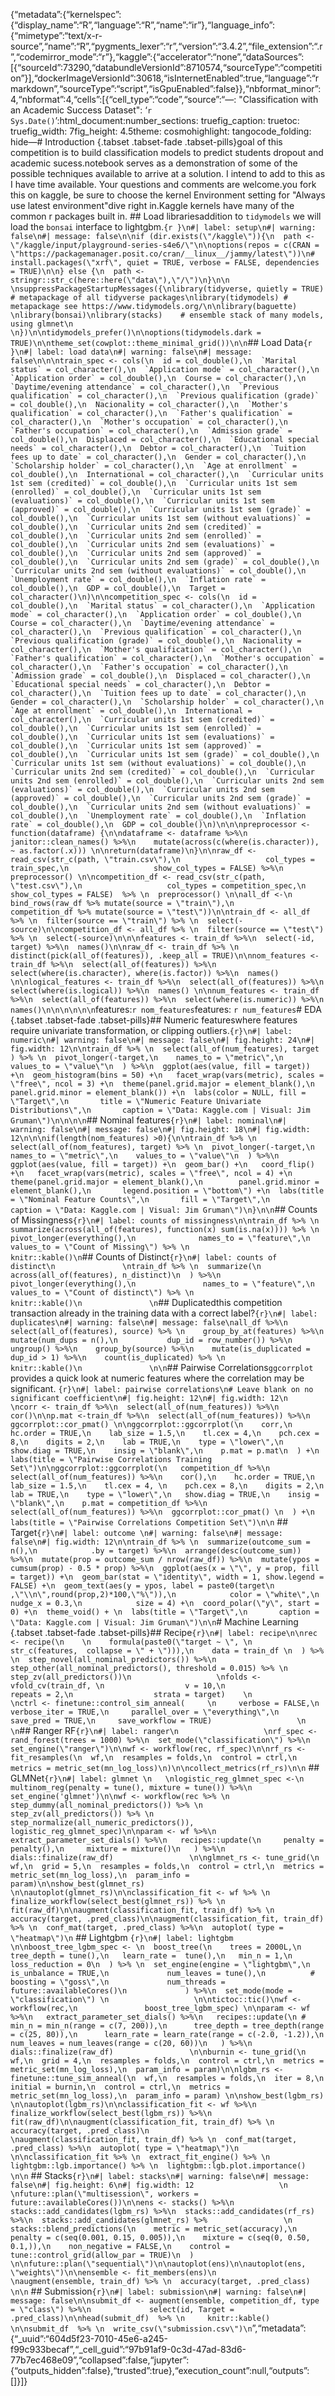 {"metadata":{"kernelspec":{"display_name":"R","language":"R","name":"ir"},"language_info":{"mimetype":"text/x-r-source","name":"R","pygments_lexer":"r","version":"3.4.2","file_extension":".r","codemirror_mode":"r"},"kaggle":{"accelerator":"none","dataSources":[{"sourceId":73290,"databundleVersionId":8710574,"sourceType":"competition"}],"dockerImageVersionId":30618,"isInternetEnabled":true,"language":"rmarkdown","sourceType":"script","isGpuEnabled":false}},"nbformat_minor":4,"nbformat":4,"cells":[{"cell_type":"code","source":"---\ntitle: \"Classification with an Academic Success Dataset\"\ndate: '`r Sys.Date()`'\noutput:\n  html_document:\n    number_sections: true\n    fig_caption: true\n    toc: true\n    fig_width: 7\n    fig_height: 4.5\n    theme: cosmo\n    highlight: tango\n    code_folding: hide\n---\n  \n# Introduction  {.tabset .tabset-fade .tabset-pills}\n\nThe goal of this competition is to build classification models to predict students dropout and academic sucess.\n\nMy notebook serves as a demonstration of some of the possible techniques available to arrive at a solution.  I intend to add to this as I have time available. Your questions and comments are welcome.\n\nIf you fork this on kaggle, be sure to choose the kernel Environment setting for \"Always use latest environment\"\n\nLets dive right in.\n\nThe Kaggle kernels have many of the common r packages built in.  \n\n## Load libraries\n\nIn addition to `tidymodels` we will load the `bonsai` interface to lightgbm.\n\n```{r }\n#| label: setup\n#| warning: false\n#| message: false\n\nif (dir.exists(\"/kaggle\")){\n  path <- \"/kaggle/input/playground-series-s4e6/\"\n\noptions(repos = c(CRAN = \"https://packagemanager.posit.co/cran/__linux__/jammy/latest\"))\n# install.packages(\"xrf\", quiet = TRUE, verbose = FALSE, dependencies = TRUE)\n\n} else {\n  path <- stringr::str_c(here::here(\"data\"),\"/\")\n}\n\n \nsuppressPackageStartupMessages({\nlibrary(tidyverse, quietly = TRUE) # metapackage of all tidyverse packages\nlibrary(tidymodels) # metapackage see https://www.tidymodels.org/\n\nlibrary(baguette)    \nlibrary(bonsai)\nlibrary(stacks)    # ensemble stack of many models, using glmnet\n    \n})\n\ntidymodels_prefer()\n\noptions(tidymodels.dark = TRUE)\n\ntheme_set(cowplot::theme_minimal_grid())\n\n```\n\n\n## Load Data\n\n```{r }\n#| label: load data\n#| warning: false\n#| message: false\n\n\ntrain_spec <- cols(\n  id = col_double(),\n  `Marital status` = col_character(),\n  `Application mode` = col_character(),\n  `Application order` = col_double(),\n  Course = col_character(),\n  `Daytime/evening attendance` = col_character(),\n  `Previous qualification` = col_character(),\n  `Previous qualification (grade)` = col_double(),\n  Nacionality = col_character(),\n  `Mother's qualification` = col_character(),\n  `Father's qualification` = col_character(),\n  `Mother's occupation` = col_character(),\n  `Father's occupation` = col_character(),\n  `Admission grade` = col_double(),\n  Displaced = col_character(),\n  `Educational special needs` = col_character(),\n  Debtor = col_character(),\n  `Tuition fees up to date` = col_character(),\n  Gender = col_character(),\n  `Scholarship holder` = col_character(),\n  `Age at enrollment` = col_double(),\n  International = col_character(),\n  `Curricular units 1st sem (credited)` = col_double(),\n  `Curricular units 1st sem (enrolled)` = col_double(),\n  `Curricular units 1st sem (evaluations)` = col_double(),\n  `Curricular units 1st sem (approved)` = col_double(),\n  `Curricular units 1st sem (grade)` = col_double(),\n  `Curricular units 1st sem (without evaluations)` = col_double(),\n  `Curricular units 2nd sem (credited)` = col_double(),\n  `Curricular units 2nd sem (enrolled)` = col_double(),\n  `Curricular units 2nd sem (evaluations)` = col_double(),\n  `Curricular units 2nd sem (approved)` = col_double(),\n  `Curricular units 2nd sem (grade)` = col_double(),\n  `Curricular units 2nd sem (without evaluations)` = col_double(),\n  `Unemployment rate` = col_double(),\n  `Inflation rate` = col_double(),\n  GDP = col_double(),\n  Target = col_character()\n)\n\ncompetition_spec <- cols(\n  id = col_double(),\n  `Marital status` = col_character(),\n  `Application mode` = col_character(),\n  `Application order` = col_double(),\n  Course = col_character(),\n  `Daytime/evening attendance` = col_character(),\n  `Previous qualification` = col_character(),\n  `Previous qualification (grade)` = col_double(),\n  Nacionality = col_character(),\n  `Mother's qualification` = col_character(),\n  `Father's qualification` = col_character(),\n  `Mother's occupation` = col_character(),\n  `Father's occupation` = col_character(),\n  `Admission grade` = col_double(),\n  Displaced = col_character(),\n  `Educational special needs` = col_character(),\n  Debtor = col_character(),\n  `Tuition fees up to date` = col_character(),\n  Gender = col_character(),\n  `Scholarship holder` = col_character(),\n  `Age at enrollment` = col_double(),\n  International = col_character(),\n  `Curricular units 1st sem (credited)` = col_double(),\n  `Curricular units 1st sem (enrolled)` = col_double(),\n  `Curricular units 1st sem (evaluations)` = col_double(),\n  `Curricular units 1st sem (approved)` = col_double(),\n  `Curricular units 1st sem (grade)` = col_double(),\n  `Curricular units 1st sem (without evaluations)` = col_double(),\n  `Curricular units 2nd sem (credited)` = col_double(),\n  `Curricular units 2nd sem (enrolled)` = col_double(),\n  `Curricular units 2nd sem (evaluations)` = col_double(),\n  `Curricular units 2nd sem (approved)` = col_double(),\n  `Curricular units 2nd sem (grade)` = col_double(),\n  `Curricular units 2nd sem (without evaluations)` = col_double(),\n  `Unemployment rate` = col_double(),\n  `Inflation rate` = col_double(),\n  GDP = col_double()\n)\n\n\npreprocessor <- function(dataframe) {\n\ndataframe <- dataframe %>%\n    janitor::clean_names() %>%\n    mutate(across(c(where(is.character)), ~ as.factor(.x))) \n\nreturn(dataframe)\n}\n\nraw_df <- read_csv(str_c(path, \"train.csv\"),\n                   col_types = train_spec,\n                   show_col_types = FALSE) %>%\n          preprocessor() \n\ncompetition_df <- read_csv(str_c(path, \"test.csv\"),\n                   col_types = competition_spec,\n                   show_col_types = FALSE)  %>% \n  preprocessor() \n\nall_df <-\n    bind_rows(raw_df %>% mutate(source = \"train\"),\n            competition_df %>% mutate(source = \"test\"))\n\ntrain_df <- all_df %>% \n  filter(source == \"train\") %>% \n  select(-source)\n\ncompetition_df <- all_df %>% \n  filter(source == \"test\") %>% \n  select(-source)\n\n\nfeatures <- train_df %>%\n  select(-id, target) %>%\n  names()\n\nraw_df <- train_df %>% \n  distinct(pick(all_of(features)), .keep_all = TRUE)\n\nnom_features <- train_df %>%\n  select(all_of(features)) %>%\n  select(where(is.character), where(is.factor)) %>%\n  names() \n\nlogical_features <- train_df %>%\n  select(all_of(features)) %>%\n  select(where(is.logical)) %>%\n  names() \n\nnum_features <- train_df %>%\n  select(all_of(features)) %>%\n  select(where(is.numeric)) %>%\n  names()\n\n\n\n\n\n```\n\nNominal features:\n\n`r nom_features`\n\nNumeric features: \n\n`r num_features`\n\n\n# EDA {.tabset .tabset-fade .tabset-pills}\n\n## Numeric features\n\nConsider where features require univariate transformation, or clipping outliers.\n```{r}\n#| label: numeric\n#| warning: false\n#| message: false\n#| fig.height: 24\n#| fig.width: 12\n\ntrain_df %>% \n  select(all_of(num_features), target ) %>% \n  pivot_longer(-target,\n    names_to = \"metric\",\n    values_to = \"value\"\n  ) %>%\n  ggplot(aes(value, fill = target)) +\n  geom_histogram(bins = 50) +\n   facet_wrap(vars(metric), scales = \"free\", ncol = 3) +\n  theme(panel.grid.major = element_blank(),\n        panel.grid.minor = element_blank()) +\n  labs(color = NULL, fill = \"Target\",\n       title = \"Numeric Feature Univariate Distributions\",\n       caption = \"Data: Kaggle.com | Visual: Jim Gruman\")\n\n\n\n```\n\n\n## Nominal features\n\n```{r}\n#| label: nominal\n#| warning: false\n#| message: false\n#| fig.height: 18\n#| fig.width: 12\n\n\nif(length(nom_features) >0){\n\ntrain_df %>% \n  select(all_of(nom_features), target) %>% \n  pivot_longer(-target,\n    names_to = \"metric\",\n    values_to = \"value\"\n  ) %>%\n  ggplot(aes(value, fill = target)) +\n  geom_bar() +\n   coord_flip() +\n   facet_wrap(vars(metric), scales = \"free\", ncol = 4) +\n  theme(panel.grid.major = element_blank(),\n        panel.grid.minor = element_blank(),\n       legend.position = \"bottom\") +\n  labs(title = \"Nominal Feature Counts\",\n       fill = \"Target\",\n       caption = \"Data: Kaggle.com | Visual: Jim Gruman\")\n}\n\n```\n\n## Counts of Missingness\n                  \n```{r}\n#| label: counts of missingness\n\ntrain_df %>% \n  summarize(across(all_of(features), function(x) sum(is.na(x)))) %>% \n  pivot_longer(everything(),\n              names_to = \"feature\",\n              values_to = \"Count of Missing\") %>% \n                   knitr::kable()\n```\n\n## Counts of Distinct\n               \n```{r}\n#| label: counts of distinct\n               \ntrain_df %>% \n  summarize(\n    across(all_of(features), n_distinct)\n  ) %>%\n  pivot_longer(everything(),\n               names_to = \"feature\",\n               values_to = \"Count of distinct\") %>% \n                   knitr::kable()\n               \n```\n\n## Duplicated\n\nIs this competition transaction already in the training data with a correct label?\n\n```{r}\n#| label: duplicates\n#| warning: false\n#| message: false\nall_df %>%\n    select(all_of(features), source) %>% \n    group_by_at(features) %>%\n    mutate(num_dups = n(),\n           dup_id = row_number()) %>%\n    ungroup() %>%\n    group_by(source) %>%\n    mutate(is_duplicated = dup_id > 1) %>%\n    count(is_duplicated) %>% \n                   knitr::kable()\n               \n\n```\n                   \n## Pairwise Correlations\n                   \n`ggcorrplot` provides a quick look at numeric features where the correlation may be significant. \n                         \n\n```{r}\n#| label: pairwise correlations\n# Leave blank on no significant coefficient\n#| fig.height: 12\n#| fig.width: 12\n                   \ncorr <- train_df %>%\n  select(all_of(num_features)) %>%\n  cor()\n\np.mat <-train_df %>%\n  select(all_of(num_features)) %>%\n  ggcorrplot::cor_pmat() \n\nggcorrplot::ggcorrplot(\n    corr,\n    hc.order = TRUE,\n    lab_size = 1.5,\n    tl.cex = 4,\n    pch.cex = 8,\n    digits = 2,\n    lab = TRUE,\n    type = \"lower\",\n    show.diag = TRUE,\n    insig = \"blank\",\n    p.mat = p.mat\n  ) +\n  labs(title = \"Pairwise Correlations Training Set\")\n\nggcorrplot::ggcorrplot(\n   competition_df %>%\n    select(all_of(num_features)) %>%\n    cor(),\n    hc.order = TRUE,\n    lab_size = 1.5,\n    tl.cex = 4, \n    pch.cex = 8,\n    digits = 2,\n    lab = TRUE,\n    type = \"lower\",\n   show.diag = TRUE,\n    insig = \"blank\",\n    p.mat = competition_df %>%\n  select(all_of(num_features)) %>%\n  ggcorrplot::cor_pmat() \n  ) +\n  labs(title = \"Pairwise Correlations Competition Set\")\n\n```      \n\n\n## Target\n\n```{r}\n#| label: outcome \n#| warning: false\n#| message: false\n#| fig.width: 12\n\ntrain_df %>% \n  summarize(outcome_sum = n(),\n            .by = target) %>%\n  arrange(desc(outcome_sum)) %>%\n  mutate(prop = outcome_sum / nrow(raw_df)) %>%\n  mutate(ypos = cumsum(prop) - 0.5 * prop) %>%\n  ggplot(aes(x = \"\", y = prop, fill = target)) +\n  geom_bar(stat = \"identity\", width = 1, show.legend = FALSE) +\n  geom_text(aes(y = ypos, label = paste0(target\n                                  ,\"\\n\",round(prop,2)*100,\"%\")),\n            color = \"white\",\n            nudge_x = 0.3,\n            size = 4) +\n  coord_polar(\"y\", start = 0) +\n  theme_void() + \n  labs(title = \"Target\",\n       caption = \"Data: Kaggle.com | Visual: Jim Gruman\")\n\n```\n                              \n           \n                \n# Machine Learning {.tabset .tabset-fade .tabset-pills}\n\n## Recipe\n\n```{r}\n#| label: recipe\n\nrec <- recipe(\n    \n    formula(paste0(\"target ~ \", \n               str_c(features,  collapse = \" + \"))),\n    data = train_df \n  ) %>% \n  step_novel(all_nominal_predictors()) %>%\n  step_other(all_nominal_predictors(), threshold = 0.015) %>% \n  step_zv(all_predictors())\n                   \nfolds <- vfold_cv(train_df, \n                  v = 10,\n                  repeats = 2,\n                  strata = target)    \n                   \nctrl <- finetune::control_sim_anneal(     \n     verbose = FALSE,\n     verbose_iter = TRUE,\n     parallel_over = \"everything\",\n     save_pred = TRUE,\n     save_workflow = TRUE)                   \n                                     \n```\n\n\n## Ranger RF\n\n```{r}\n#| label: ranger\n                   \nrf_spec <- rand_forest(trees = 1000) %>%\n  set_mode(\"classification\") %>%\n  set_engine(\"ranger\")\n\nwf <- workflow(rec, rf_spec)\n\nrf_rs <- fit_resamples(\n  wf,\n  resamples = folds,\n  control = ctrl,\n  metrics = metric_set(mn_log_loss)\n)\n\ncollect_metrics(rf_rs)\n\n``` \n                   \n## GLMNet\n                   \n                   \n```{r}\n#| label: glmnet \n   \nlogistic_reg_glmnet_spec <-\n  multinom_reg(penalty = tune(), mixture = tune()) %>%\n  set_engine('glmnet')\n\nwf <- workflow(rec %>% \n               step_dummy(all_nominal_predictors()) %>% \n               step_zv(all_predictors()) %>% \n               step_normalize(all_numeric_predictors()), logistic_reg_glmnet_spec)\n\nparam <- wf %>%\n   extract_parameter_set_dials() %>%\n   recipes::update(\n     penalty = penalty(),\n     mixture = mixture()\n   ) %>%\n   dials::finalize(raw_df)                 \n\nglmnet_rs <- tune_grid(\n  wf,\n  grid = 5,\n  resamples = folds,\n  control = ctrl,\n  metrics = metric_set(mn_log_loss),\n  param_info = param)\n\nshow_best(glmnet_rs)  \n\nautoplot(glmnet_rs)\n\nclassification_fit <- wf %>% \n  finalize_workflow(select_best(glmnet_rs)) %>% \n  fit(raw_df)\n\naugment(classification_fit, train_df) %>% \n  accuracy(target, .pred_class)\n\naugment(classification_fit, train_df) %>% \n  conf_mat(target, .pred_class) %>%\n  autoplot( type = \"heatmap\")\n```                  \n                   \n\n## Lightgbm \n\n```{r}\n#| label: lightgbm \n\nboost_tree_lgbm_spec <- \n  boost_tree(\n    trees = 2000L,\n   tree_depth = tune(),\n   learn_rate =  tune(),\n   min_n = 1,\n   loss_reduction = 0\n  ) %>% \n  set_engine(engine = \"lightgbm\",\n             is_unbalance = TRUE,\n             num_leaves = tune(),\n          #   boosting = \"goss\",\n             num_threads = future::availableCores()\n             ) %>%\n  set_mode(mode = \"classification\") \n                   \n\ntictoc::tic()\nwf <- workflow(rec,\n               boost_tree_lgbm_spec) \n\nparam <- wf %>%\n   extract_parameter_set_dials() %>%\n   recipes::update(\n #     min_n = min_n(range = c(7, 200)),\n      tree_depth = tree_depth(range = c(25, 80)),\n      learn_rate = learn_rate(range = c(-2.0, -1.2)),\n      num_leaves = num_leaves(range = c(20, 60))\n   ) %>%\n   dials::finalize(raw_df)                 \n\nburnin <- tune_grid(\n  wf,\n  grid = 4,\n  resamples = folds,\n  control = ctrl,\n  metrics = metric_set(mn_log_loss),\n  param_info = param)\n\nlgbm_rs <- finetune::tune_sim_anneal(\n  wf,\n  resamples = folds,\n  iter = 8,\n  initial = burnin,\n  control = ctrl,\n  metrics =  metric_set(mn_log_loss),\n  param_info = param) \n\nshow_best(lgbm_rs)  \n\nautoplot(lgbm_rs)\n\nclassification_fit <- wf %>%\n  finalize_workflow(select_best(lgbm_rs)) %>%\n  fit(raw_df)\n\naugment(classification_fit, train_df) %>% \n  accuracy(target, .pred_class)\n                   \naugment(classification_fit, train_df) %>% \n  conf_mat(target, .pred_class) %>%\n  autoplot( type = \"heatmap\")\n                   \n\nclassification_fit %>% \n  extract_fit_engine() %>% \n  lightgbm::lgb.importance() %>% \n  lightgbm::lgb.plot.importance()  \n\n```         \n\n\n## Stacks\n\n```{r}\n#| label: stacks\n#| warning: false\n#| message: false\n#| fig.height: 6\n#| fig.width: 12                   \n                   \nfuture::plan(\"multisession\", workers = future::availableCores())\n\nens <- stacks() %>%\n  stacks::add_candidates(lgbm_rs) %>%\n  stacks::add_candidates(rf_rs) %>%\n  stacks::add_candidates(glmnet_rs) %>%                 \n  stacks::blend_predictions(\n    metric = metric_set(accuracy),\n    penalty = c(seq(0.001, 0.15, 0.005)),\n    mixture = c(seq(0, 0.50, 0.1,)),\n    non_negative = FALSE,\n    control = tune::control_grid(allow_par = TRUE)\n  ) \n\nfuture::plan(\"sequential\")\n\nautoplot(ens)\n\nautoplot(ens, \"weights\")\n\nensemble <- fit_members(ens)\n                   \naugment(ensemble, train_df) %>% \n  accuracy(target, .pred_class)                   \n\n```                   \n                   \n## Submission\n                 \n             \n                   \n```{r}\n#| label: submission\n#| warning: false\n#| message: false\n\nsubmit_df <- augment(ensemble, competition_df, type = \"class\") %>%\n             select(id, Target = .pred_class)\n\nhead(submit_df)  %>% \n     knitr::kable()      \n\nsubmit_df  %>% \n  write_csv(\"submission.csv\")\n```       ","metadata":{"_uuid":"604d5f23-7010-45e6-a245-f99c933becaf","_cell_guid":"97b91af9-0c3d-47ad-83d6-77b7ec468e09","collapsed":false,"jupyter":{"outputs_hidden":false},"trusted":true},"execution_count":null,"outputs":[]}]}